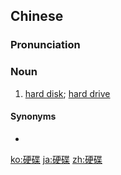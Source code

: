 ==Chinese==
{{zh-forms}}

===Pronunciation===
{{zh-pron
|m=yìngdié
|c=ngaang6 dip6-2
|cat=n
}}

===Noun===
{{zh-noun}}

# [[hard disk]]; [[hard drive]]

====Synonyms====
* {{zh-l|硬盤}}

[[ko:硬碟]]
[[ja:硬碟]]
[[zh:硬碟]]